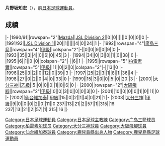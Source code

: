 {{Infobox football biography
|name=片野坂知宏
|image=
|fullname=片野坂知宏
|birth_date={{Birth date and age|1971|4|18}}
|cityofbirth=[[鹿児島縣|鹿児島縣]]
|countryofbirth=[[日本|日本]]
|position=[[後衛_(足球)|後衛]]
|currentclub=
|years=1990-1995<br/>1995-1999<br/>2000-2003<br/>2000-2001<br/>2002
|clubs=[[廣島三箭|Mazda/廣島三箭]]<br/>[[柏雷素爾|柏雷素爾]]<br/>[[大分三神|大分三神]]<br/>→[[大阪飛腳|大阪飛腳]]<br/>→[[仙台維加泰|仙台維加泰]]
|caps(goals)=
|nationalyears=
|nationalteam=
|nationalcaps(goals)=
|manageryears1 = 2016-
|managerclubs1 = [[大分三神|大分三神]]
}}
'''片野坂知宏'''（{{Bd|1971年|4月18日||}}），前[[日本|日本]][[足球|足球]][[運動員|運動員]]。

==成績==
{{Football player club statistics 1|YYN}}
{{Football player club statistics 2|JPN|YYN}}
|-
|1990/91||rowspan="2"|[[廣島三箭|Mazda]]||[[Japan_Soccer_League|JSL Division 2]]||0||0||||||0||0||0||0
|-
|1991/92||[[Japan_Soccer_League|JSL Division 1]]||20||1||||||4||0||24||1
|-
|1992||rowspan="4"|[[廣島三箭|廣島三箭]]||rowspan="4"|[[日本職業足球甲級聯賽|甲級]]||colspan="2"|-||0||0||9||0||9||0
|-
|1993||35||3||4||0||6||0||45||3
|-
|1994||34||0||3||0||1||0||38||0
|-
|1995||6||1||0||0||colspan="2"|-||6||1
|-
|1995||rowspan="5"|[[柏雷素爾|柏雷素爾]]||rowspan="5"|[[日本職業足球甲級聯賽|甲級]]||11||0||2||0||colspan="2"|-||13||0
|-
|1996||25||3||2||0||12||0||39||3
|-
|1997||25||2||3||1||8||1||36||4
|-
|1998||27||0||2||0||4||0||33||0
|-
|1999||15||3||0||0||5||0||20||3
|-
|2000||[[大分三神|大分三神]]||[[日本職業足球乙級聯賽|乙級]]||5||0||0||0||1||0||6||0
|-
|2000||rowspan="2"|[[大阪飛腳|大阪飛腳]]||rowspan="2"|[[日本職業足球甲級聯賽|甲級]]||0||0||3||0||0||0||3||0
|-
|2001||10||0||0||0||1||0||11||0
|-
|2002||[[仙台維加泰|仙台維加泰]]||[[日本職業足球甲級聯賽|甲級]]||15||0||2||1||4||0||21||1
|-
|2003||[[大分三神|大分三神]]||[[日本職業足球甲級聯賽|甲級]]||9||0||0||0||2||0||11||0
{{Football player club statistics 3|1|JPN}}237||13||21||2||57||1||315||16
{{Football player club statistics 5}}237||13||21||2||57||1||315||16
|}

{{Japan-sport-bio-stub}}
{{Soccer-player-stub}}

[[Category:日本足球運動員|Category:日本足球運動員]]
[[Category:日本足球主教練|Category:日本足球主教練]]
[[Category:广岛三箭球员|Category:广岛三箭球员]]
[[Category:柏雷素尔球员|Category:柏雷素尔球员]]
[[Category:大分三神球員|Category:大分三神球員]]
[[Category:大阪飛腳球員|Category:大阪飛腳球員]]
[[Category:仙台維加泰球員|Category:仙台維加泰球員]]
[[Category:鹿兒島縣出身人物|Category:鹿兒島縣出身人物]]
[[Category:鹿兒島縣足球運動員|Category:鹿兒島縣足球運動員]]